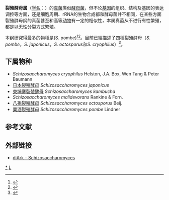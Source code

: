 {{Automatic taxobox 
| image = Fission yeast.jpg
| image_caption = [[粟酒裂殖酵母|粟酒裂殖酵母]] ''Schizosaccharomyces pombe''
| display parents =4
| greatgrandparent authority = O.E. Erikss. & Winka 1997<ref>{{cite journal | author = Eriksson, O.E. & K. Winka | year = 1997 | title = Supraordinal taxa of ''Ascomycota'' | journal = Myconet | volume = 1 | pages = 1–16}}</ref>
| grandparent authority = O.E. Erikss., Svedskog & Landvik, 1993<ref>{{cite journal | author = Eriksson, O.E., ''et al.'' | year = 1993 | title = Molecular evidence for the evolutionary hiatus between ''Saccharomyces cerevisiae'' and ''Schizosaccharomyces pombe'' | journal = Syst. Ascom, | volume = 11 | pages = 119–162}}</ref>
| parent authority = Beij. ex Klocker, 1905
| taxon = Schizosaccharomyces
| authority = Lindner
}}

'''裂殖酵母属'''（[[学名|学名]]：{{lang|la|''Schizosaccharomyces''}}）的[[真菌|真菌]]类似[[酵母菌|酵母菌]]，但不论[[基因|基因]]的组织、结构及基因的表达调控等方面，还是细胞周期、rRNA的生物合成都和酵母菌并不相同，在某些方面裂殖酵母纲的真菌甚至和高等[[动物|动物]]有一定的相似性，本属真菌从不进行有性繁殖，都是以无性分裂方式繁殖。

本纲研究得最多的物種是{{le|粟酒裂殖酵母|Schizosaccharomyces pombe}}(S. pombe)<ref name="pmid26447128">{{cite journal|author1=Hoffman CS |author2=Wood V |author3=Fantes PA. | title = An Ancient Yeast for Young Geneticists: A Primer on the ''Schizosaccharomyces pombe'' Model System.|journal = [[Genetics_(journal)|Genetics]]| volume = 201| issue = 2| pages = 403–23|date=Oct 2015| pmid = 26447128 | doi = 10.1534/genetics.115.181503 | issn = | pmc=4596657}}</ref><ref name="pmid27270696">{{cite journal|author1= Fantes PA |author2=Hoffman CS| title = A Brief History of Schizosaccharomyces pombe Research: A Perspective Over the Past 70 Years.|journal = [[Genetics_(journal)|Genetics]]| volume = 203| issue = 2| pages = 621–9|date=2016| pmid = 27270696| doi =10.1534/genetics.116.189407| url = | issn =}}</ref>。目前已經描述了四種裂殖酵母（''S. pombe''，''S. japonicus''，''S. octosporus''和''S. cryophilus''）<ref>{{cite journal|vauthors=Rhind N, Chen Z, Yassour M, Thompson DA, Haas BJ, Habib N, Wapinski I, Roy S, Lin MF, Heiman DI, Young SK, Furuya K, Guo Y, Pidoux A, Chen HM, Robbertse B, Goldberg JM, Aoki K, Bayne EH, Berlin AM, Desjardins CA, Dobbs E, Dukaj L, Fan L, FitzGerald MG, French C, Gujja S, Hansen K, Keifenheim D, Levin JZ, Mosher RA, Müller CA, Pfiffner J, Priest M, Russ C, Smialowska A, Swoboda P, Sykes SM, Vaughn M, Vengrova S, Yoder R, Zeng Q, Allshire R, Baulcombe D, Birren BW, Brown W, Ekwall K, Kellis M, Leatherwood J, Levin H, Margalit H, Martienssen R, Nieduszynski CA, Spatafora JW, Friedman N, Dalgaard JZ, Baumann P, Niki H, Regev A, Nusbaum C |title=Comparative Functional Genomics of the Fission Yeasts|journal=Science|date=21 April 2011|volume=332|issue=6032|pages=930–936|doi=10.1126/science.1203357|pmid=21511999|pmc=3131103}}</ref>。

==下属物种==
* ''Schizosaccharomyces cryophilus'' Helston, J.A. Box, Wen Tang & Peter Baumann
* [[日本裂殖酵母|日本裂殖酵母]] ''Schizosaccharomyces japonicus''
* [[柬埔寨裂殖酵母|柬埔寨裂殖酵母]]  ''Schizosaccharomyces kambucha''
* ''Schizosaccharomyces malidevorans'' Rankine & Forn.
* [[八孢裂殖酵母|八孢裂殖酵母]] ''Schizosaccharomyces octosporus'' Beij.
* [[粟酒裂殖酵母|粟酒裂殖酵母]] ''Schizosaccharomyces pombe'' Lindner

== 参考文献 ==
{{reflist}}

==外部链接==
*[https://web.archive.org/web/20110725235042/http://www.diark.org/diark/species_list?query=Schizosaccharomyces diArk - Schizosaccharomyces]
{{Fungus-stub}}

{{taxonbar}}

[[Category:裂殖酵母纲|*]]
[[Category:外囊菌亞門|L]]